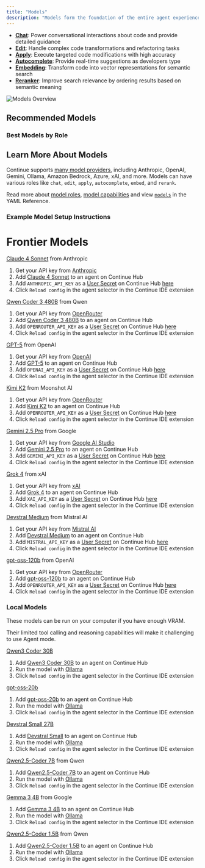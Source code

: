 ```yaml
---
title: "Models"
description: "Models form the foundation of the entire agent experience, offering different specialized capabilities:"
---
```



- **[Chat](/customize/model-roles/chat)**: Power conversational interactions about code and provide detailed guidance
- **[Edit](/customize/model-roles/edit)**: Handle complex code transformations and refactoring tasks
- **[Apply](/customize/model-roles/apply)**: Execute targeted code modifications with high accuracy
- **[Autocomplete](/customize/model-roles/autocomplete)**: Provide real-time suggestions as developers type
- **[Embedding](/customize/model-roles/embeddings)**: Transform code into vector representations for semantic search
- **[Reranker](/customize/model-roles/reranking)**: Improve search relevance by ordering results based on semantic meaning

![Models Overview](/images/customization/images/model-blocks-overview-36c30e7e01928d7a9b5b26ff1639c34b.png)

## Recommended Models

### Best Models by Role

<ModelRecommendations role="all" />

## Learn More About Models

Continue supports [many model providers](/customize/model-providers/top-level/openai), including Anthropic, OpenAI, Gemini, Ollama, Amazon Bedrock, Azure, xAI, and more. Models can have various roles like `chat`, `edit`, `apply`, `autocomplete`, `embed`, and `rerank`.

Read more about [model roles](/customize/model-roles), [model capabilities](/customize/deep-dives/model-capabilities) and view [`models`](/reference#models) in the YAML Reference.

### Example Model Setup Instructions

# Frontier Models

[Claude 4 Sonnet](https://hub.continue.dev/anthropic/claude-4-sonnet) from Anthropic

1. Get your API key from [Anthropic](https://console.anthropic.com/)
2. Add [Claude 4 Sonnet](https://hub.continue.dev/anthropic/claude-4-sonnet) to an agent on Continue Hub
3. Add `ANTHROPIC_API_KEY` as a [User Secret](https://docs.continue.dev/hub/secrets/secret-types#user-secrets) on Continue Hub [here](https://hub.continue.dev/settings/secrets)
4. Click `Reload config` in the agent selector in the Continue IDE extension

[Qwen Coder 3 480B](https://hub.continue.dev/openrouter/qwen3-coder) from Qwen

1. Get your API key from [OpenRouter](https://openrouter.ai/settings/keys)
2. Add [Qwen Coder 3 480B](https://hub.continue.dev/openrouter/qwen3-coder) to an agent on Continue Hub
3. Add `OPENROUTER_API_KEY` as a [User Secret](https://docs.continue.dev/hub/secrets/secret-types#user-secrets) on Continue Hub [here](https://hub.continue.dev/settings/secrets)
4. Click `Reload config` in the agent selector in the Continue IDE extension

[GPT-5](https://hub.continue.dev/openai/gpt-5) from OpenAI

1. Get your API key from [OpenAI](https://platform.openai.com)
2. Add [GPT-5](https://hub.continue.dev/openai/gpt-5) to an agent on Continue Hub
3. Add `OPENAI_API_KEY` as a [User Secret](https://docs.continue.dev/hub/secrets/secret-types#user-secrets) on Continue Hub [here](https://hub.continue.dev/settings/secrets)
4. Click `Reload config` in the agent selector in the Continue IDE extension

[Kimi K2](https://hub.continue.dev/openrouter/kimi-k2) from Moonshot AI

1. Get your API key from [OpenRouter](https://openrouter.ai/settings/keys)
2. Add [Kimi K2](https://hub.continue.dev/openrouter/kimi-k2) to an agent on Continue Hub
3. Add `OPENROUTER_API_KEY` as a [User Secret](https://docs.continue.dev/hub/secrets/secret-types#user-secrets) on Continue Hub [here](https://hub.continue.dev/settings/secrets)
4. Click `Reload config` in the agent selector in the Continue IDE extension

[Gemini 2.5 Pro](https://hub.continue.dev/google/gemini-2.5-pro) from Google

1. Get your API key from [Google AI Studio](https://aistudio.google.com)
2. Add [Gemini 2.5 Pro](https://hub.continue.dev/google/gemini-2.5-pro) to an agent on Continue Hub
3. Add `GEMINI_API_KEY` as a [User Secret](https://docs.continue.dev/hub/secrets/secret-types#user-secrets) on Continue Hub [here](https://hub.continue.dev/settings/secrets)
4. Click `Reload config` in the agent selector in the Continue IDE extension

[Grok 4](https://hub.continue.dev/xai/grok-4) from xAI

1. Get your API key from [xAI](https://console.x.ai/)
2. Add [Grok 4](https://hub.continue.dev/xai/grok-4) to an agent on Continue Hub
3. Add `XAI_API_KEY` as a [User Secret](https://docs.continue.dev/hub/secrets/secret-types#user-secrets) on Continue Hub [here](https://hub.continue.dev/settings/secrets)
4. Click `Reload config` in the agent selector in the Continue IDE extension

[Devstral Medium](https://hub.continue.dev/mistral/devstral-medium) from Mistral AI

1. Get your API key from [Mistral AI](https://console.mistral.ai/)
2. Add [Devstral Medium](https://hub.continue.dev/mistral/devstral-medium) to an agent on Continue Hub
3. Add `MISTRAL_API_KEY` as a [User Secret](https://docs.continue.dev/hub/secrets/secret-types#user-secrets) on Continue Hub [here](https://hub.continue.dev/settings/secrets)
4. Click `Reload config` in the agent selector in the Continue IDE extension

[gpt-oss-120b](https://hub.continue.dev/openrouter/gpt-oss-120b) from OpenAI

1. Get your API key from [OpenRouter](https://openrouter.ai/settings/keys)
2. Add [gpt-oss-120b](https://hub.continue.dev/openrouter/gpt-oss-120b) to an agent on Continue Hub
3. Add `OPENROUTER_API_KEY` as a [User Secret](https://docs.continue.dev/hub/secrets/secret-types#user-secrets) on Continue Hub [here](https://hub.continue.dev/settings/secrets)
4. Click `Reload config` in the agent selector in the Continue IDE extension

### Local Models

These models can be run on your computer if you have enough VRAM.

Their limited tool calling and reasoning capabilities will make it challenging to use Agent mode.

[Qwen3 Coder 30B](https://hub.continue.dev/ollama/qwen3-coder-30b)

1. Add [Qwen3 Coder 30B](https://hub.continue.dev/ollama/qwen3-coder-30b) to an agent on Continue Hub
2. Run the model with [Ollama](https://docs.continue.dev/guides/ollama-guide#using-ollama-with-continue-a-developers-guide)
3. Click `Reload config` in the agent selector in the Continue IDE extension

[gpt-oss-20b](https://hub.continue.dev/ollama/gpt-oss-20b)

1. Add [gpt-oss-20b](ttps://hub.continue.dev/ollama/gpt-oss-20b) to an agent on Continue Hub
2. Run the model with [Ollama](https://docs.continue.dev/guides/ollama-guide#using-ollama-with-continue-a-developers-guide)
3. Click `Reload config` in the agent selector in the Continue IDE extension

[Devstral Small 27B](https://hub.continue.dev/ollama/devstral)

1. Add [Devstral Small](https://hub.continue.dev/ollama/devstral) to an agent on Continue Hub
2. Run the model with [Ollama](https://docs.continue.dev/guides/ollama-guide#using-ollama-with-continue-a-developers-guide)
3. Click `Reload config` in the agent selector in the Continue IDE extension

[Qwen2.5-Coder 7B](https://hub.continue.dev/ollama/qwen2.5-coder-7b) from Qwen

1. Add [Qwen2.5-Coder 7B](https://hub.continue.dev/ollama/qwen2.5-coder-7b) to an agent on Continue Hub
2. Run the model with [Ollama](https://docs.continue.dev/guides/ollama-guide#using-ollama-with-continue-a-developers-guide)
3. Click `Reload config` in the agent selector in the Continue IDE extension

[Gemma 3 4B](https://hub.continue.dev/ollama/gemma3-4b) from Google

1. Add [Gemma 3 4B](https://hub.continue.dev/ollama/gemma3-4b) to an agent on Continue Hub
2. Run the model with [Ollama](https://docs.continue.dev/guides/ollama-guide#using-ollama-with-continue-a-developers-guide)
3. Click `Reload config` in the agent selector in the Continue IDE extension

[Qwen2.5-Coder 1.5B](https://hub.continue.dev/ollama/qwen2.5-coder-1.5b) from Qwen

1. Add [Qwen2.5-Coder 1.5B](https://hub.continue.dev/ollama/qwen2.5-coder-1.5b) to an agent on Continue Hub
2. Run the model with [Ollama](https://docs.continue.dev/guides/ollama-guide#using-ollama-with-continue-a-developers-guide)
3. Click `Reload config` in the agent selector in the Continue IDE extension
